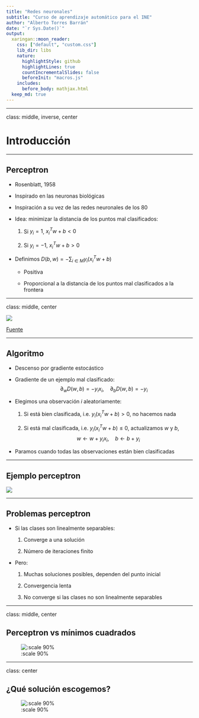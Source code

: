 ```yaml
---
title: "Redes neuronales"
subtitle: "Curso de aprendizaje automático para el INE"
author: "Alberto Torres Barrán"
date: "`r Sys.Date()`"
output:
  xaringan::moon_reader:
    css: ["default", "custom.css"]
    lib_dir: libs
    nature:
      highlightStyle: github
      highlightLines: true
      countIncrementalSlides: false
      beforeInit: "macros.js"
    includes:
      before_body: mathjax.html
  keep_md: true
---
```


---

class: middle, inverse, center

# Introducción

---

## Perceptron

 * Rosenblatt, 1958

 * Inspirado en las neuronas biológicas

 * Inspiración a su vez de las redes neuronales de los 80

 * Idea: minimizar la distancia de los puntos mal clasificados:

    1. Si $y_i = 1$, $x_i^T w + b < 0$

    2. Si $y_i = -1$, $x_i^T w + b > 0$

 * Definimos $D(b, w) = - \sum_{i \in M}{y_i(x_i^T w + b)}$

    * Positiva

    * Proporcional a la distancia de los puntos mal clasificados a la frontera


---

class: middle, center

![](./img/perceptron.png)

[Fuente](https://towardsdatascience.com/perceptron-the-artificial-neuron-4d8c70d5cc8d)

---

## Algoritmo

* Descenso por gradiente estocástico

* Gradiente de un ejemplo mal clasificado: $$\partial_w D(w, b) = - y_i x_i, \quad \partial_b D(w, b) = - y_i$$

* Elegimos una observación $i$ aleatoriamente:

  1. Si está bien clasificada, i.e. $y_i(x_i^T w + b) > 0$, no hacemos nada

  2. Si está mal clasificada, i.e. $y_i(x_i^T w + b) \leq 0$, actualizamos $w$ y $b$, $$w  \leftarrow w + y_i x_i, \quad b  \leftarrow b + y_i$$

* Paramos cuando todas las observaciones están bien clasificadas

---

## Ejemplo perceptron

[
![](https://raw.githubusercontent.com/miku/nntour/master/gifs/perceptron-pla-14-steps.gif)](https://github.com/miku/nntour)  

---

## Problemas perceptron

* Si las clases son linealmente separables:

  1. Converge a una solución

  2. Número de iteraciones finito

* Pero:

  1. Muchas soluciones posibles, dependen del punto inicial

  2. Convergencia lenta

  3. No converge si las clases no son linealmente separables

---

class: middle, center

## Perceptron vs mínimos cuadrados

![:scale 90%](./img/toy.png)

---

class: center

## ¿Qué solución escogemos?

![:scale 90%](./img/Perceptron_cant_choose.svg)

